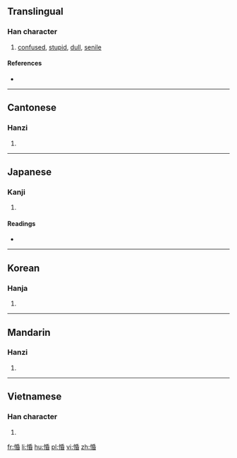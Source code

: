 ==Translingual==

===Han character===
{{Han char|rn=61|rad=心|as=08|sn=11|four=92064|canj=PHPA|ids=⿰忄昏}}

# [[confused]], [[stupid]], [[dull]], [[senile]]

====References====
* {{Han ref|kx=0391.090|dkj=10812|dj=0725.210|hdz=42317.110|uh=60DB|ud=24795|bh=D55F|bd=54623}}

----

==Cantonese==

===Hanzi===
{{yue-hanzi|jyut=[[fan1]]|y=fan1}}

# {{defn|lang=yue|sort=心08}}

----

==Japanese==

===Kanji===
{{ja-kanji|grade=|rs=心08}}

# {{defn|lang=ja|sort=心08}}

====Readings====
* {{ja-readings|on=[[こん]] (kon), [[びん]] (bin), [[みん]] (min)|kun=[[おろか]] (oroka)}}

----

==Korean==

===Hanja===
{{ko-hanja|hangeul=혼|eumhun=|rv=hon|mr=hon|y=hon}}

# {{defn|lang=ko|sort=心08}}

----

==Mandarin==

===Hanzi===
{{cmn-hanzi|pin=[[hūn]] ([[hun1]])|wg=hun<sup>1</sup>}}

# {{defn|lang=cmn|sort=心08}}

----

==Vietnamese==

===Han character===
{{vi-readings|rs=心08|hanviet=hôn}}

# {{defn|lang=vi|sort=心08}}

[[fr:惛]]
[[li:惛]]
[[hu:惛]]
[[pl:惛]]
[[vi:惛]]
[[zh:惛]]